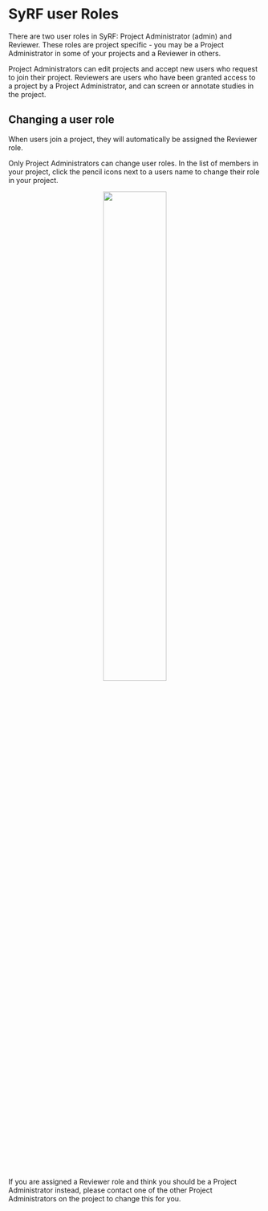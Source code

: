 # SyRF user Roles {#roles}

There are two user roles in SyRF: Project Administrator (admin) and Reviewer. These roles are project specific - you may be a Project Administrator in some of your projects and a Reviewer in others.

Project Administrators can edit projects and accept new users who request to join their project. Reviewers are users who have been granted access to a project by a Project Administrator, and can screen or annotate studies in the project.

## Changing a user role
When users join a project, they will automatically be assigned the Reviewer role.

Only Project Administrators can change user roles. In the list of members in your project, click the pencil icons next to a users name to change their role in your project.

<center>
![](figs/05_01_change_user_role.png){#id .class width=50% height=50%}
</center>

If you are assigned a Reviewer role and think you should be a Project Administrator instead, please contact one of the other Project Administrators on the project to change this for you.
